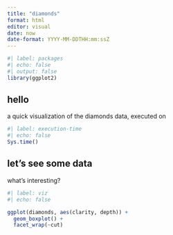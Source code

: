 ```yaml
---
title: "diamonds"
format: html
editor: visual
date: now
date-format: YYYY-MM-DDTHH:mm:ssZ
---
```


```r
#| label: packages
#| echo: false
#| output: false
library(ggplot2)
```

## hello

a quick visualization of the diamonds data, executed on

```r
#| label: execution-time
#| echo: false
Sys.time()
```

## let's see some data

what's interesting?

```r
#| label: viz
#| echo: false

ggplot(diamonds, aes(clarity, depth)) + 
  geom_boxplot() +
  facet_wrap(~cut)
```
